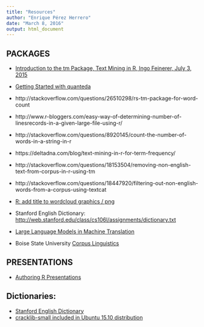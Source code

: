```yaml
---
title: "Resources"
author: "Enrique Pérez Herrero"
date: "March 8, 2016"
output: html_document
---
```


## PACKAGES

* [Introduction to the tm Package, Text Mining in R, Ingo Feinerer, July 3, 2015](https://cran.r-project.org/web/packages/tm/vignettes/tm.pdf)
* [Getting Started with quanteda](https://cran.rstudio.com/web/packages/quanteda/vignettes/quickstart.html)


* http://stackoverflow.com/questions/26510298/rs-tm-package-for-word-count
* http://www.r-bloggers.com/easy-way-of-determining-number-of-linesrecords-in-a-given-large-file-using-r/
* http://stackoverflow.com/questions/8920145/count-the-number-of-words-in-a-string-in-r
* https://deltadna.com/blog/text-mining-in-r-for-term-frequency/
* http://stackoverflow.com/questions/18153504/removing-non-english-text-from-corpus-in-r-using-tm
* http://stackoverflow.com/questions/18447920/filtering-out-non-english-words-from-a-corpus-using-textcat
* [R: add title to wordcloud graphics / png](http://stackoverflow.com/questions/15224913/r-add-title-to-wordcloud-graphics-png)
* Stanford English Dictionary: [http://web.stanford.edu/class/cs106l/assignments/dictionary.txt](http://web.stanford.edu/class/cs106l/assignments/dictionary.txt)
* [Large Language Models in Machine Translation](http://www.aclweb.org/anthology/D07-1090.pdf)
* Boise State University [Corpus Linguistics](http://english.boisestate.edu/?q=Corpus+Linguistics&site=boisestate.edu)

## PRESENTATIONS

* [Authoring R Presentations](https://support.rstudio.com/hc/en-us/articles/200486468-Authoring-R-Presentations)

## Dictionaries:
 * [Stanford English Dictionary](http://web.stanford.edu/class/cs106l/assignments/dictionary.txt)
* [cracklib-small included in Ubuntu 15.10 distribution](https://github.com/cracklib/cracklib/blob/master/src/dicts/cracklib-small)
